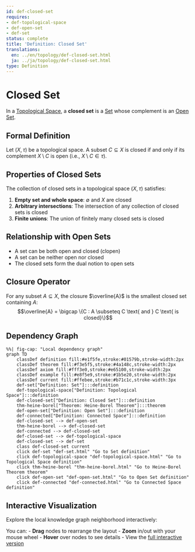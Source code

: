 ```yaml
---
id: def-closed-set
requires:
- def-topological-space
- def-open-set
- def-set
status: complete
title: 'Definition: Closed Set'
translations:
  en: ../en/topology/def-closed-set.html
  ja: ../ja/topology/def-closed-set.html
type: Definition
---
```


# Closed Set {#def-closed-set}

In a [Topological Space](def-topological-space.qmd), a **closed set** is a [Set](../logic-set-theory/def-set.qmd) whose complement is an [Open Set](def-open-set.qmd).

## Formal Definition

Let $(X, \tau)$ be a topological space. A subset $C \subseteq X$ is closed if and only if its complement $X \setminus C$ is open (i.e., $X \setminus C \in \tau$).

## Properties of Closed Sets

The collection of closed sets in a topological space $(X, \tau)$ satisfies:

1. **Empty set and whole space**: $\emptyset$ and $X$ are closed
2. **Arbitrary intersections**: The intersection of any collection of closed sets is closed
3. **Finite unions**: The union of finitely many closed sets is closed

## Relationship with Open Sets

- A set can be both open and closed (clopen)
- A set can be neither open nor closed
- The closed sets form the dual notion to open sets

## Closure Operator

For any subset $A \subseteq X$, the closure $\overline{A}$ is the smallest closed set containing $A$:
$$\overline{A} = \bigcap \{C : A \subseteq C \text{ and } C \text{ is closed}\}$$

## Dependency Graph

```mermaid
%%| fig-cap: "Local dependency graph"
graph TD
    classDef definition fill:#e1f5fe,stroke:#01579b,stroke-width:2px
    classDef theorem fill:#f3e5f5,stroke:#4a148c,stroke-width:2px
    classDef axiom fill:#fff3e0,stroke:#e65100,stroke-width:2px
    classDef example fill:#e8f5e9,stroke:#1b5e20,stroke-width:2px
    classDef current fill:#ffebee,stroke:#b71c1c,stroke-width:3px
    def-set["Definition: Set"]:::definition
    def-topological-space["Definition: Topological Space"]:::definition
    def-closed-set["Definition: Closed Set"]:::definition
    thm-heine-borel["Theorem: Heine-Borel Theorem"]:::theorem
    def-open-set["Definition: Open Set"]:::definition
    def-connected["Definition: Connected Space"]:::definition
    def-closed-set --> def-open-set
    thm-heine-borel --> def-closed-set
    def-connected --> def-closed-set
    def-closed-set --> def-topological-space
    def-closed-set --> def-set
    class def-closed-set current
    click def-set "def-set.html" "Go to Set definition"
    click def-topological-space "def-topological-space.html" "Go to Topological Space definition"
    click thm-heine-borel "thm-heine-borel.html" "Go to Heine-Borel Theorem theorem"
    click def-open-set "def-open-set.html" "Go to Open Set definition"
    click def-connected "def-connected.html" "Go to Connected Space definition"
```

## Interactive Visualization

Explore the local knowledge graph neighborhood interactively:

::: {.graph-viz data-id="def-closed-set" data-width="700" data-height="500"}
:::

You can:
- **Drag** nodes to rearrange the layout
- **Zoom** in/out with your mouse wheel
- **Hover** over nodes to see details
- View the [full interactive version](../../output/interactive/en/def-closed-set.html){target="_blank"}
